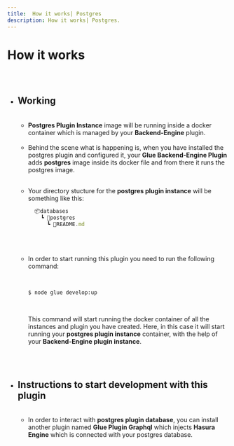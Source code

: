 ```yaml
---
title:  How it works| Postgres
description: How it works| Postgres.
---
```



<Meta title="Postgres Plugin Docs/How It Works" />


# How it works

##

<br/>

* ## Working
  
  <br/>
  
  * **Postgres Plugin Instance** image will be running inside a docker container which
  is managed by your **Backend-Engine** plugin.
  
  
  <br/>
  
  
  * Behind the scene what is happening is, when you have installed the postgres plugin and
  configured it, your **Glue Backend-Engine Plugin** adds **postgres** image inside its docker file
  and from there it runs the postgres image.
  
  
  <br/>
  
  
  * Your directory stucture for the **postgres plugin instance** will be something
    like this:
    <br/>

    ```jsx
      📦databases
        ┗ 📂postgres
          ┗ 📜README.md
    ```
  <br/>
  <br/>
  
  
  * In order to start running this plugin you need to run the following command:
    
    <br/>
  
    ```bash
    $ node glue develop:up
    ```
  
    <br/>

    This command will start running the docker container of all the instances
    and plugin you have created. Here, in this case it will start running
    your **postgres plugin instance** container, with the help of your **Backend-Engine
    plugin instance**.
  
  <br/>
  <br/>

* ## Instructions to start development with this plugin
  
  <br/>
  
  * In order to interact with **postgres plugin database**, you can install another
  plugin named **Glue Plugin Graphql** which injects **Hasura Engine** which is
  connected with your postgres database.














